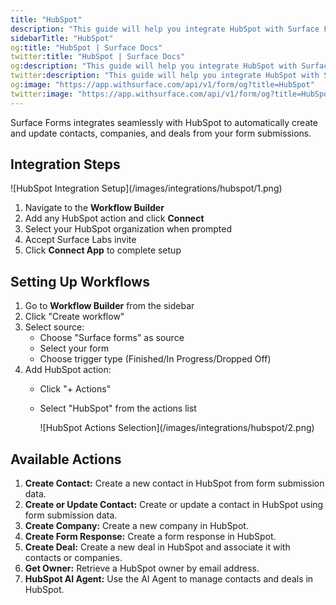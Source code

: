 ```yaml
---
title: "HubSpot"
description: "This guide will help you integrate HubSpot with Surface Forms"
sidebarTitle: "HubSpot"
og:title: "HubSpot | Surface Docs"
twitter:title: "HubSpot | Surface Docs"
og:description: "This guide will help you integrate HubSpot with Surface Forms"
twitter:description: "This guide will help you integrate HubSpot with Surface Forms"
og:image: "https://app.withsurface.com/api/v1/form/og?title=HubSpot"
twitter:image: "https://app.withsurface.com/api/v1/form/og?title=HubSpot"
---
```


Surface Forms integrates seamlessly with HubSpot to automatically create and update contacts, companies, and deals from your form submissions.

## Integration Steps

<Frame>
![HubSpot Integration Setup](/images/integrations/hubspot/1.png)
</Frame>

1. Navigate to the **Workflow Builder**
2. Add any HubSpot action and click **Connect**
3. Select your HubSpot organization when prompted
4. Accept Surface Labs invite
5. Click **Connect App** to complete setup

## Setting Up Workflows

1. Go to **Workflow Builder** from the sidebar
2. Click "Create workflow"
3. Select source:
    - Choose "Surface forms" as source
    - Select your form
    - Choose trigger type (Finished/In Progress/Dropped Off)
4. Add HubSpot action:
    - Click "+ Actions"
    - Select "HubSpot" from the actions list
        
        <Frame>
        ![HubSpot Actions Selection](/images/integrations/hubspot/2.png)
        </Frame>

## Available Actions

1. **Create Contact:** Create a new contact in HubSpot from form submission data.
2. **Create or Update Contact:** Create or update a contact in HubSpot using form submission data.
3. **Create Company:** Create a new company in HubSpot.
4. **Create Form Response:** Create a form response in HubSpot.
5. **Create Deal:** Create a new deal in HubSpot and associate it with contacts or companies.
6. **Get Owner:** Retrieve a HubSpot owner by email address.
7. **HubSpot AI Agent:** Use the AI Agent to manage contacts and deals in HubSpot.

